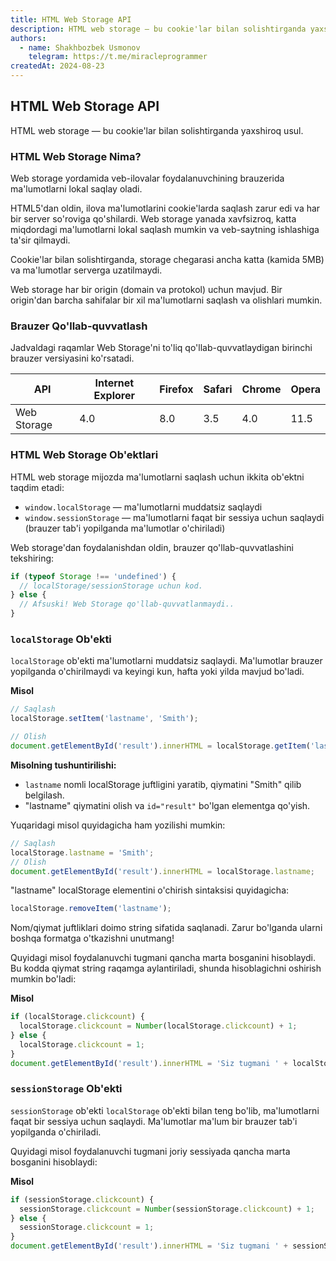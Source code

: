 ```yaml
---
title: HTML Web Storage API
description: HTML web storage — bu cookie'lar bilan solishtirganda yaxshiroq usul.
authors:
  - name: Shakhbozbek Usmonov
    telegram: https://t.me/miracleprogrammer
createdAt: 2024-08-23
---
```


## HTML Web Storage API

HTML web storage — bu cookie'lar bilan solishtirganda yaxshiroq usul.

### HTML Web Storage Nima?

Web storage yordamida veb-ilovalar foydalanuvchining brauzerida ma'lumotlarni lokal saqlay oladi.

HTML5'dan oldin, ilova ma'lumotlarini cookie'larda saqlash zarur edi va har bir server so'roviga qo'shilardi. Web storage yanada xavfsizroq, katta miqdordagi ma'lumotlarni lokal saqlash mumkin va veb-saytning ishlashiga ta'sir qilmaydi.

Cookie'lar bilan solishtirganda, storage chegarasi ancha katta (kamida 5MB) va ma'lumotlar serverga uzatilmaydi.

Web storage har bir origin (domain va protokol) uchun mavjud. Bir origin'dan barcha sahifalar bir xil ma'lumotlarni saqlash va olishlari mumkin.

### Brauzer Qo'llab-quvvatlash

Jadvaldagi raqamlar Web Storage'ni to'liq qo'llab-quvvatlaydigan birinchi brauzer versiyasini ko'rsatadi.

| API         | Internet Explorer | Firefox | Safari | Chrome | Opera |
| ----------- | ----------------- | ------- | ------ | ------ | ----- |
| Web Storage | 4.0               | 8.0     | 3.5    | 4.0    | 11.5  |

### HTML Web Storage Ob'ektlari

HTML web storage mijozda ma'lumotlarni saqlash uchun ikkita ob'ektni taqdim etadi:

- `window.localStorage` — ma'lumotlarni muddatsiz saqlaydi
- `window.sessionStorage` — ma'lumotlarni faqat bir sessiya uchun saqlaydi (brauzer tab'i yopilganda ma'lumotlar o'chiriladi)

Web storage'dan foydalanishdan oldin, brauzer qo'llab-quvvatlashini tekshiring:

```javascript
if (typeof Storage !== 'undefined') {
  // localStorage/sessionStorage uchun kod.
} else {
  // Afsuski! Web Storage qo'llab-quvvatlanmaydi..
}
```

### `localStorage` Ob'ekti

`localStorage` ob'ekti ma'lumotlarni muddatsiz saqlaydi. Ma'lumotlar brauzer yopilganda o'chirilmaydi va keyingi kun, hafta yoki yilda mavjud bo'ladi.

**Misol**

```javascript
// Saqlash
localStorage.setItem('lastname', 'Smith');

// Olish
document.getElementById('result').innerHTML = localStorage.getItem('lastname');
```

**Misolning tushuntirilishi:**

- `lastname` nomli localStorage juftligini yaratib, qiymatini "Smith" qilib belgilash.
- "lastname" qiymatini olish va `id="result"` bo'lgan elementga qo'yish.

Yuqaridagi misol quyidagicha ham yozilishi mumkin:

```javascript
// Saqlash
localStorage.lastname = 'Smith';
// Olish
document.getElementById('result').innerHTML = localStorage.lastname;
```

"lastname" localStorage elementini o'chirish sintaksisi quyidagicha:

```javascript
localStorage.removeItem('lastname');
```

<Callout type="warn" title="Eslatma">
  Nom/qiymat juftliklari doimo string sifatida saqlanadi. Zarur bo'lganda ularni boshqa formatga o'tkazishni unutmang!
</Callout>

Quyidagi misol foydalanuvchi tugmani qancha marta bosganini hisoblaydi. Bu kodda qiymat string raqamga aylantiriladi, shunda hisoblagichni oshirish mumkin bo'ladi:

**Misol**

```javascript
if (localStorage.clickcount) {
  localStorage.clickcount = Number(localStorage.clickcount) + 1;
} else {
  localStorage.clickcount = 1;
}
document.getElementById('result').innerHTML = 'Siz tugmani ' + localStorage.clickcount + ' marta bosdingiz.';
```

### `sessionStorage` Ob'ekti

`sessionStorage` ob'ekti `localStorage` ob'ekti bilan teng bo'lib, ma'lumotlarni faqat bir sessiya uchun saqlaydi. Ma'lumotlar ma'lum bir brauzer tab'i yopilganda o'chiriladi.

Quyidagi misol foydalanuvchi tugmani joriy sessiyada qancha marta bosganini hisoblaydi:

**Misol**

```javascript
if (sessionStorage.clickcount) {
  sessionStorage.clickcount = Number(sessionStorage.clickcount) + 1;
} else {
  sessionStorage.clickcount = 1;
}
document.getElementById('result').innerHTML = 'Siz tugmani ' + sessionStorage.clickcount + ' marta bosdingiz.';
```
